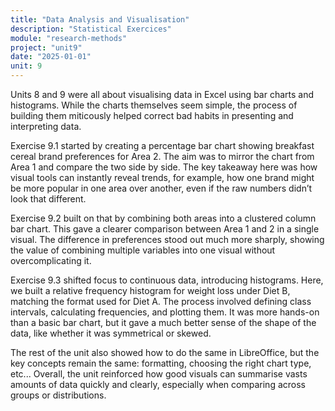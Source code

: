 ```yaml
---
title: "Data Analysis and Visualisation"
description: "Statistical Exercices"
module: "research-methods"
project: "unit9"
date: "2025-01-01"
unit: 9
---
```


Units 8 and 9 were all about visualising data in Excel using bar charts and histograms. While the charts themselves seem simple, the process of building them miticously helped correct bad habits in presenting and interpreting data.

Exercise 9.1 started by creating a percentage bar chart showing breakfast cereal brand preferences for Area 2. The aim was to mirror the chart from Area 1 and compare the two side by side. The key takeaway here was how visual tools can instantly reveal trends, for example, how one brand might be more popular in one area over another, even if the raw numbers didn’t look that different.

Exercise 9.2 built on that by combining both areas into a clustered column bar chart. This gave a clearer comparison between Area 1 and 2 in a single visual. The difference in preferences stood out much more sharply, showing the value of combining multiple variables into one visual without overcomplicating it.

Exercise 9.3 shifted focus to continuous data, introducing histograms. Here, we built a relative frequency histogram for weight loss under Diet B, matching the format used for Diet A. The process involved defining class intervals, calculating frequencies, and plotting them. It was more hands-on than a basic bar chart, but it gave a much better sense of the shape of the data, like whether it was symmetrical or skewed.

The rest of the unit also showed how to do the same in LibreOffice, but the key concepts remain the same: formatting, choosing the right chart type, etc... Overall, the unit reinforced how good visuals can summarise vasts amounts of data quickly and clearly, especially when comparing across groups or distributions.

